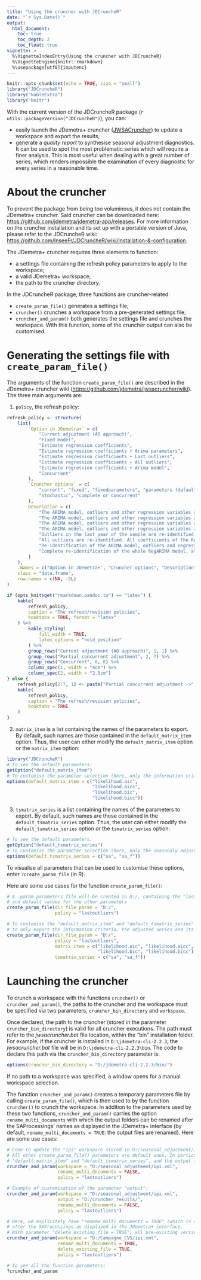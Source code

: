 ```yaml
---
title: "Using the cruncher with JDCruncheR"
date: "`r Sys.Date()`"
output: 
  html_document:
    toc: true
    toc_depth: 2
    toc_float: true
vignette: >
  %\VignetteIndexEntry{Using the cruncher with JDCruncheR}
  %\VignetteEngine{knitr::rmarkdown}
  %\usepackage[utf8]{inputenc}
---
```

```r
knitr::opts_chunk$set(echo = TRUE, size = "small")
library("JDCruncheR")
library("kableExtra")
library("knitr")
```

With the current version of the JDCruncheR package (`r utils::packageVersion("JDCruncheR")`), you can:

- easily launch the JDemetra+ cruncher ([JWSACruncher](https://github.com/jdemetra/jwsacruncher/releases)) to update a workspace and export the results;  
- generate a *quality report* to synthesise seasonal adjustment diagnostics. It can be used to spot the most problematic series which will require a finer analysis. This is most useful when dealing with a great number of series, which renders impossible the examination of every diagnostic for every series in a reasonable time. 

# About the cruncher

To prevent the package from being too voluminous, it does not contain the JDemetra+ cruncher. Said cruncher can be downloaded here: <https://github.com/jdemetra/jdemetra-app/releases>. For more information on the cruncher installation and its set up with a portable version of Java, please refer to the JDCruncheR wiki: <https://github.com/InseeFr/JDCruncheR/wiki/Installation-&-configuration>.

The JDemetra+ cruncher requires three elements to function:

- a settings file containing the refresh policy parameters to apply to the workspace;  
- a valid JDemetra+ workspace;  
- the path to the cruncher directory.

In the JDCruncheR package, three functions are cruncher-related:  

- `create_param_file()` generates a settings file;  
- `cruncher()` crunches a workspace from a pre-generated settings file;  
- `cruncher_and_param()` both generates the settings file and crunches the workspace. With this function, some of the cruncher output can also be customised.

# Generating the settings file with `create_param_file()`

The arguments of the function `create_param_file()` are described in the JDemetra+ cruncher wiki (<https://github.com/jdemetra/jwsacruncher/wiki>). The three main arguments are:   

1. `policy`, the refresh policy:

```r
refresh_policy <- structure(
    list(
        `Option in JDemetra+` = c(
            "Current adjustment (AO approach)",
            "Fixed model",
            "Estimate regression coefficients",
            "Estimate regression coefficients + Arima parameters",
            "Estimate regression coefficients + Last outliers",
            "Estimate regression coefficients + All outliers",
            "Estimate regression coefficients + Arima model",
            "Concurrent"
        ),
        `Cruncher options` = c(
            "current", "fixed", "fixedparameters", "parameters (default policy)", "lastoutliers", "outliers",
            "stochastic", "complete or concurrent"
        ),
        Description = c(
            "The ARIMA model, outliers and other regression variables are not re-identified, and the values of all associated coefficients are fixed. All new observations are classified as additive outliers and corresponding coefficients are estimated during the regression phase. The transformation type remains unchanged.",
            "The ARIMA model, outliers and other regression variables are not re-identified and the values of all coefficients are fixed. The transformation type remains unchanged.",
            "The ARIMA model, outliers and other regression variables are not re-identified. The coefficients of the ARIMA model are fixed but the regression variables coefficients are re-estimated. The transformation type remains unchanged.",
            "The ARIMA model, outliers and other regression variables are not re-identified. All coefficients of the RegARIMA model are re-estimated, for regression variables and ARIMA parameters. The transformation type remains unchanged.",
            "Outliers in the last year of the sample are re-identified. All coefficients of the RegARIMA model, regression variables and ARIMA parameters, are re-estimated. The transformation type remains unchanged.",
            "All outliers are re-identified. All coefficients of the RegARIMA model, regression variables and ARIMA parameters, are re-estimated. The transformation type remains unchanged.",
            "Re-identification of the ARIMA model, outliers and regression variables, except the calendar variables. The transformation type remains unchanged.",
            "Complete re-identification of the whole RegARIMA model, all regression variables and ARIMA model orders."
        )
    ),
    .Names = c("Option in JDemetra+", "Cruncher options", "Description"),
    class = "data.frame",
    row.names = c(NA, -8L)
)

if (opts_knit$get("rmarkdown.pandoc.to") == "latex") {
    kable(
        refresh_policy,
        caption = "The refresh/revision policies",
        booktabs = TRUE, format = "latex"
    ) %>%
        kable_styling(
            full_width = TRUE,
            latex_options = "hold_position"
        ) %>%
        group_rows("Current adjustment (AO approach)", 1, 1) %>%
        group_rows("Partial concurrent adjustment", 2, 7) %>%
        group_rows("Concurrent", 8, 8) %>%
        column_spec(1, width = "4cm") %>%
        column_spec(2, width = "2.5cm")
} else {
    refresh_policy[2:7, 1] <- paste("Partial concurrent adjustment ->", refresh_policy[2:7, 1])
    kable(
        refresh_policy,
        caption = "The refresh/revision policies",
        booktabs = TRUE
    )
}
```

2. `matrix_item` is a list containing the names of the parameters to export. By default, such names are those contained in the `default_matrix_item` option. Thus, the user can either modify the `default_matrix_item` option or the `matrix_item` option:
```r
library("JDCruncheR")
# To see the default parameters:
getOption("default_matrix_item")
# To customise the parameter selection (here, only the information criteria are exported):
options(default_matrix_item = c("likelihood.aic",
                                "likelihood.aicc",
                                "likelihood.bic",
                                "likelihood.bicc"))
```

3. `tsmatrix_series` is a list containing the names of the parameters to export. By default, such names are those contained in the `default_tsmatrix_series` option. Thus, the user can either modify the `default_tsmatrix_series` option or the  `tsmatrix_series` option:
```r
# To see the default parameters:
getOption("default_tsmatrix_series")
# To customise the parameter selection (here, only the seasonaly adjusted series and its previsions are exported):
options(default_tsmatrix_series = c("sa", "sa_f"))
```

To visualise all parameters that can be used to customise these options, enter `?create_param_file` (in R).


Here are some use cases for the function `create_param_file()`:

```r
# A .param parameters file will be created in D:/, containing the "lastoutliers" refresh policy
# and default values for the other parameters
create_param_file(dir_file_param = "D:/",
                  policy = "lastoutliers")

# To customise the "default_matrix_item" and "default_tsmatrix_series" options
# to only export the information criteria, the adjusted series and its forecast:
create_param_file(dir_file_param = "D:/",
                  policy = "lastoutliers",
                  matrix_item = c("likelihood.aic", "likelihood.aicc",
                                  "likelihood.bic", "likelihood.bicc"),
                  tsmatrix_series = c("sa", "sa_f"))
```



# Launching the cruncher

To crunch a workspace with the functions `cruncher()` or `cruncher_and_param()`, the paths to the cruncher and the workspace must be specified via two parameters, `cruncher_bin_directory` and `workspace`.

Once declared, the path to the cruncher (stored in the parameter `cruncher_bin_directory`) is valid for all cruncher executions. The path must refer to the *jwsacruncher.bat* file location, within the "bin" installation folder. For example, if the cruncher is installed in `D:\jdemetra-cli-2.2.3`, the *jwsacruncher.bat* file will be in `D:\jdemetra-cli-2.2.3\bin`. The code to declare this path via the `cruncher_bin_directory` parameter is:

```r
options(cruncher_bin_directory = "D:/jdemetra-cli-2.2.3/bin/")
```

If no path to a workspace was specified, a window opens for a manual workspace selection.

The function `cruncher_and_param()` creates a temporary parameters file by calling `create_param_file()`, which is then used to by the function `cruncher()` to crunch the workspace. In addition to the parameters used by these two functions, `cruncher_and_param()` carries the option `rename_multi_documents` with which the output folders can be renamed after the SAProcessings' names as displayed in the JDemetra+ interface (by default, `rename_multi_documents = TRUE`: the output files are renamed). Here are some use cases:

```r
# Code to update the "ipi" workspace stored in D:/seasonal_adjustment/, with the refresh policy "lastoutliers".
# All other create_param_file() parameters are default ones. In particular, the exported parameters are the default
# "default_matrix_item" and "default_tsmatrix_series", and the output folder is D:/seasonal_adjustment/Output/.
cruncher_and_param(workspace = "D:/seasonal_adjustment/ipi.xml",
                   rename_multi_documents = FALSE,
                   policy = "lastoutliers")

# Example of customisation of the parameter "output":
cruncher_and_param(workspace = "D:/seasonal_adjustment/ipi.xml",
                   output = "D:/cruncher_results/",
                   rename_multi_documents = FALSE,
                   policy = "lastoutliers")

# Here, we explicitely have "rename_multi_documents = TRUE" (which is also the default value) to rename the ouput folders
# after the SAProcessings as displayed in the JDemetra+ interface.
# With parameter "delete_existing_file = TRUE", all pre-existing versions of such folders are deleted before the export.
cruncher_and_param(workspace = "D:/Campagne_CVS/ipi.xml",
                   rename_multi_documents = TRUE,
                   delete_existing_file = TRUE,
                   policy = "lastoutliers")

# To see all the function parameters:
?cruncher_and_param
```
